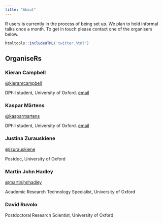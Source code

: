 ```yaml
---
title: "About"
---
```


R users is currently in the process of being set up. We plan to hold informal talks once a month. To get in touch please contact one of the organisers below.

```r
htmltools::includeHTML('twitter.html')
```


## OrganiseRs

### Kieran Campbell


[\@kieranrcampbell](http://www.twitter.com/kieranrcampbell)

DPhil student, University of Oxford. [email](mailto:kieran.campbell@sjc.ox.ac.uk)

### Kaspar Märtens

[\@kasparmartens](http://www.twitter.com/kasparmartens)

DPhil student, University of Oxford. 
[email](mailto:kaspar.martens@stats.ox.ac.uk)

###  Justina Zurauskiene

[\@jzurauskiene](http://www.twitter.com/JZurauskiene)

Postdoc, University of Oxford

### Martin John Hadley

[\@martinjhnhadley](https://twitter.com/martinjhnhadley)

Academic Research Technology Specialist, University of Oxford

### David Ruvolo

Postdoctoral Research Scientist, University of Oxford

